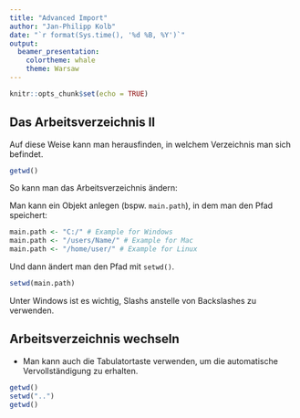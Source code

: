 ```yaml
---
title: "Advanced Import"
author: "Jan-Philipp Kolb"
date: "`r format(Sys.time(), '%d %B, %Y')`"
output: 
  beamer_presentation: 
    colortheme: whale
    theme: Warsaw
---
```


```r
knitr::opts_chunk$set(echo = TRUE)
```


## Das Arbeitsverzeichnis II

Auf diese Weise kann man herausfinden, in welchem Verzeichnis man sich befindet.

```r
getwd()
```

So kann man das Arbeitsverzeichnis ändern:

Man kann ein Objekt anlegen (bspw. `main.path`), in dem man den Pfad speichert:

```r
main.path <- "C:/" # Example for Windows
main.path <- "/users/Name/" # Example for Mac
main.path <- "/home/user/" # Example for Linux
```

Und dann ändert man den Pfad mit `setwd()`.

```r
setwd(main.path)
```


Unter Windows ist es wichtig, Slashs anstelle von Backslashes zu verwenden.


## Arbeitsverzeichnis wechseln

- Man kann auch die Tabulatortaste verwenden, um die automatische Vervollständigung zu erhalten.

```r
getwd()
setwd("..")
getwd()
```
